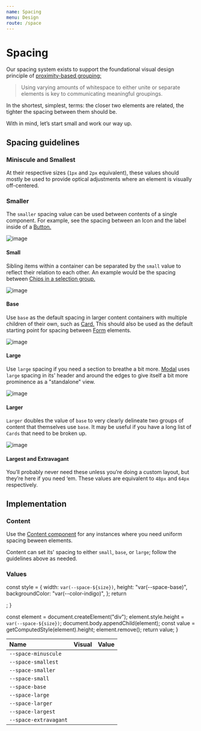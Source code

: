```yaml
---
name: Spacing
menu: Design
route: /space
---
```


# Spacing

Our spacing system exists to support the foundational visual design 
principle of [proximity-based grouping:](https://www.nngroup.com/articles/gestalt-proximity/) 

> Using varying amounts of whitespace to either unite or separate elements 
> is key to communicating meaningful groupings.

In the shortest, simplest, terms: the closer two elements are related, 
the tighter the spacing between them should be. 

With in mind, let’s start small and work our way up.

## Spacing guidelines

### Miniscule and Smallest

At their respective sizes (`1px` and `2px` equivalent), these values should mostly be 
used to provide optical adjustments where an element is visually off-centered.

### Smaller

The `smaller` spacing value can be used between contents of a single component. 
For example, see the spacing between an Icon and the label inside of a [Button.](/components/button#icons)

![image](https://user-images.githubusercontent.com/39704901/143130466-6754b6bc-5eb6-423c-b1a5-8ac7203f116a.png)

#### Small

Sibling items within a container can be separated by the `small` value to reflect their relation 
to each other. An example would be the spacing between [Chips in a selection group.](/components/chips#single-select)

![image](https://user-images.githubusercontent.com/39704901/143130218-5ecbd5ea-557b-494f-a949-7da93ac1f595.png)

#### Base

Use `base` as the default spacing in larger content containers with multiple children of their own, 
such as [Card.](/components/card) This should also be used as the default starting point for spacing between
[Form](/components/form) elements.

![image](https://user-images.githubusercontent.com/39704901/143130996-ee2e8c1b-9b3f-41a2-a417-be280f3144a4.png)

#### Large

Use `large` spacing if you need a section to breathe a bit more. [Modal](/components/modal) uses `large` 
spacing in its' header and around the edges to give itself a bit more prominence as a "standalone" view.

![image](https://user-images.githubusercontent.com/39704901/143131252-280d81e6-7c01-4960-ae83-998dd4f92096.png)

#### Larger

`Larger` doubles the value of `base` to very clearly delineate two groups of content that themselves use `base`. 
It may be useful if you have a long list of `Cards` that need to be broken up.

![image](https://user-images.githubusercontent.com/39704901/143132579-943e8f40-82c2-44ba-950b-51b1f400ccb2.png)

#### Largest and Extravagant

You’ll probably never need these unless you’re doing a custom layout, but they’re here if you need ‘em.
These values are equivalent to `48px` and `64px` respectively.

## Implementation

### Content

Use the [Content component](/components/content) for any instances where you need uniform spacing beween elements.

Content can set its' spacing to either `small`, `base`, or `large`; follow the guidelines above as needed.

### Values

  const style = {
    width: `var(--space-${size})`,
    height: "var(--space-base)",
    backgroundColor: "var(--color-indigo)",
  };
  return <div style={style} />;
}

  const element = document.createElement("div");
  element.style.height = `var(--space-${size})`;
  document.body.appendChild(element);
  const value = getComputedStyle(element).height;
  element.remove();
  return value;
}

| Name                  | Visual                       | Value                       |
| :-------------------- | :--------------------------- | :-------------------------- |
| `--space-minuscule`   | <Example of="minuscule" />   | <Height of="minuscule" />   |
| `--space-smallest`    | <Example of="smallest" />    | <Height of="smallest" />    |
| `--space-smaller`     | <Example of="smaller" />     | <Height of="smaller" />     |
| `--space-small`       | <Example of="small" />       | <Height of="small" />       |
| `--space-base`        | <Example of="base" />        | <Height of="base" />        |
| `--space-large`       | <Example of="large" />       | <Height of="large" />       |
| `--space-larger`      | <Example of="larger" />      | <Height of="larger" />      |
| `--space-largest`     | <Example of="largest" />     | <Height of="largest" />     |
| `--space-extravagant` | <Example of="extravagant" /> | <Height of="extravagant" /> |
